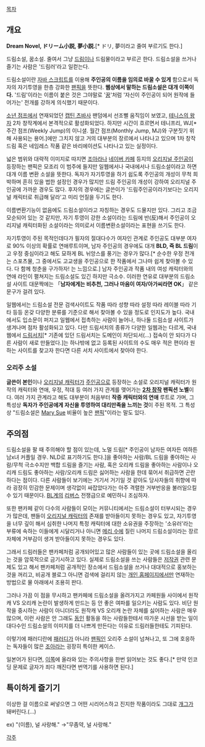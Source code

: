 [[목차]]

== 개요 ==
'''Dream Novel, ドリーム小説, 夢小説.'''[* ドリ, 夢이라고 줄여 부르기도 한다.]

드림소설, 꿈소설. 줄여서 그냥 [[드림]]이나 드림물이라고 부르곤 한다. 드림소설을 쓰거나 즐기는 사람은 '드림러'라고 일컫는다.

드림소설이란 [[자바 스크립트]]를 이용해 '''주인공의 이름을 임의로 바꿀 수 있게''' 함으로서 독자의 자기투영을 한층 강화한 [[팬픽]]을 뜻한다. '''웹상에서 말하는 드림소설은 대개 이쪽이다.''' '드림'이라는 이름이 붙은 것은 그야말로 '[[꿈]]'처럼 '자신이 주인공이 되어 원작에 들어가는' 전개를 강하게 의식했기 때문이다.

[[소년 점프]]에서 연재되었던 [[캡틴 츠바사]] 팬덤에서 선조뻘 움직임이 보였고, [[테니스의 왕자]] 2차 창작계에서 본격적으로 활성화되었다. 하지만 시간이 흐르면서 테니프리, WJ[* 주간 점프(Weekly Jump)의 이니셜. 월간 점프(Monthly Jump, MJ)와 구분짓기 위해 사용되는 용어.]에만 그치지 않고 거의 대부분의 장르에서 나타나고 있으며 1차 창작 드림 혹은 네임레스 작품 같은 바리에이션도 나타나고 있는 실정이다.

넓은 범위와 대략적 이미지로 따지면 [[조아라]]나 [[네이버 카페]] 등지의 [[오리주|오리지널 주인공]]이 등장하는 팬픽은 모조리 이 범주에 들지만 일웹에서나 국내에서나 드림소설이라고 하면 대개 이름 변환 소설을 뜻한다. 독자가 자기투영을 하기 쉽도록 주인공의 개성이 무척 희박하며 흔히 있을 법한 설정인 경우가 많지만 드림 주인공의 개성이 강하여 오리지널 주인공에 가까운 경우도 많다. 후자의 경우에는 글쓴이가 '드림주인공이라기보다는 오리지널 캐릭터로 취급해 달라'고 미리 언질을 두기도 한다.

이름변환기능이 없음에도 드림소설이라고 자칭하는 경우도 드물지만 있다. 그리고 조금 모순되어 있는 것 같지만, 자기 투영이 강한 소설이라는 드림에 반(反)해서 주인공이 오리지널 캐릭터화된 소설이라는 의미로서 이름변환소설이라는 표현을 쓰기도 한다.

자기투영이 주된 목적인데다가 필자의 절대다수가 여자인 관계로 주인공도 대부분 여자로 90% 이상의 확률로 연애루트이며, 남자 주인공의 경우에도 대개 '''BLD, 즉 BL 드림'''이고 우정 중심이라고 해도 묘하게 BL 뉘앙스를 풍기는 경우가 많다.[* 순수한 우정 전개는 스포츠물, 그 중에서도 고교생을 주인공으로 한 작품에서 그나마 쉽게 찾아볼 수 있다. 다 함께 청춘을 구가하자! 는 느낌으로.] 남자 주인공과 작품 내의 여성 캐릭터와의 연애 라인이 펼쳐지는 드림소설도 있긴 하지만 극소수. 이러한 연유로 대부분의 드림소설 사이트 대문짝에는 「'''남자에게는 비추천, 그러나 마음이 여자/아가씨라면 OK'''」 같은 문구가 걸려 있다.

일웹에서는 드림소설 전문 검색사이트도 작품 따라 성향 따라 설정 따라 레이블 따라 기타 등등 온갖 다양한 분류를 기준으로 해서 찾아볼 수 있을 정도로 인지도가 높다. 국내에서도 입소문이 퍼지고 일웹에서 접촉하는 사람이 늘어나, 하나둘 드림소설 사이트가 생겨나며 점차 활성화되고 있다. 다만 드림서치의 종류가 다양한 일웹과는 다르게, 국내웹에서 [http://phantom.nflint.com/ 드림서치][* 기존에 있던 드림서치는 도메인이 차단되서(…) 접속이 안 되다가 다른 사람이 새로 만들었다.]는 하나밖에 없고 등록된 사이트의 수도 매우 적은 편이라 원하는 사이트를 찾고자 한다면 다른 서치 사이트에서 찾아야 한다.

=== 오리주 소설 ===
'''글쓴이 본인'''이나 [[오리지널 캐릭터]]가 [[주인공]]으로 등장하는 소설로 오리지널 캐릭터가 원작의 캐릭터와 연애, 우정, 적대 등 여러 가지 관계를 맺어가는 '''[[2차 창작]] 팬픽션 노벨'''이다. 여러 가지 관계라고 해도 대부분이 처음부터 '''작중 캐릭터와의 연애''' 루트로 가며, 그 특성상 '''독자가 주인공에게 자신을 투영하여 대리만족을 느끼는 것'''이 주된 목적. 그 특성상 "드림소설은 [[Mary Sue]] 비율이 높은 [[팬픽]]"이라는 말도 있다.

== 주의점 ==
드림소설을 팔 때 주의해야 할 점이 있는데, 노멀 드림[* 주인공이 남자든 여자든 여하튼 남x녀 커플일 경우. NLD로 표기하기도 한다.]을 좋아하는 사람/BL 드림을 좋아하는 사람/무척 극소수지만 백합 드림을 즐기는 사람, 혹은 오리캐 드림을 좋아하는 사람이나 오리캐 드림도 좋아하는 사람/오리캐 드림은 싫어하는 사람을 한데 묶어서 취급하면 곤란하다는 점이다. 다른 사람들이 보기에는 거기서 거기일 것 같아도 당사자들의 취향에 따라 굉장히 민감한 문제이며 생각없이 싸잡았다가는 아주 격렬한 거부반응을 불러일으킬 수 있기 때문이다. [[BL]]계의 [[리버스]] 전쟁급으로 예민하니 조심하자.

또한 팬카페 같이 다수의 사람들이 모이는 커뮤니티에서는 드림소설이 터부시되는 경우가 많은데, 팬들이 [[오리지널 캐릭터]]의 존재를 받아들이지 못하는 경우도 있고, 자기투영을 너무 깊이 해서 심취한 나머지 특정 캐릭터에 대한 소유권을 주장하는 '소유러'라는 부류에 속하는 이들에게 시달리거나 아니면 [[메리 수]]에 질린 나머지 드림소설이라는 장르 자체에 거부감이 생겨 받아들이지 못하는 경우도 있다.

그래서 드림러들은 팬카페처럼 공개되어있고 많은 사람들이 있는 곳에 드림소설을 올리는 것을 암묵적으로 금기시하고 있다. 실제로 드림소설을 쓰는 사람들은 [[저작권]] 관련 문제도 있고 해서 팬카페처럼 공개적인 장소에서 드림소설을 쓰거나 대대적으로 홍보하는 것을 꺼리고, 비공개 블로그 아니면 검색에 걸리지 않는 [[개인 홈페이지]]에서만 연재하는 방법으로 물 아래에서 조용히 판다.

그러나 가끔 이 점을 무시하고 팬카페에 드림소설을 올려가지고 카페원들 사이에서 원작캐 VS 오리캐 논란이 발생하게 만드는 등 안 좋은 여파를 일으키는 사람도 있다. 비단 원작을 중시하는 사람이 아니더라도 원작캐 VS 오리캐 논란 자체를 싫어하는 사람은 매우 많으며, 이런 사람은 안 그래도 [[동인]] 활동을 하는 사람들한테서 따가운 시선을 받는 일이 대다수인 드림소설의 이미지를 더 나쁘게 만든다는 이유로 드림러들한테도 기피된다.

이렇기에 패러디란에 [[패러디]]가 아니라 [[팬픽]]인 오리주 소설이 넘쳐나고, 또 그에 호응하는 독자들이 많은 [[조아라]]는 굉장히 특이한 케이스.

일본어가 된다면, [http://www.geocities.co.jp/AnimeComic-Palette/7964 이쪽]에 올라와 있는 주의사항을 한번 읽어보는 것도 좋다.[* 만약 인코딩 문제로 글자가 죄다 깨진다면 번역기를 사용하면 된다.]

== 특이하게 즐기기 ==
이상한 걸 이름으로 써넣으면 그 어떤 시리어스하고 진지한 작품이라도 그대로 [[개그]]가 돼버린다.(…)

ex) "(이름), 널 사랑해." →"무좀약, 널 사랑해."

[[각주]]
